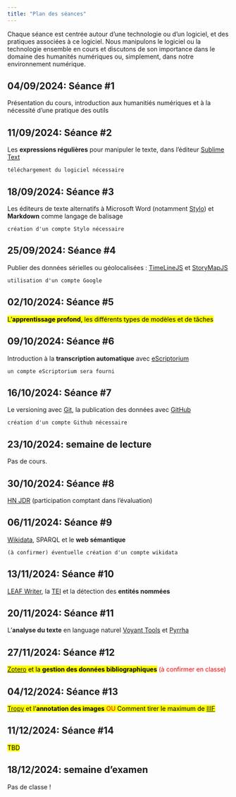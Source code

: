 ```yaml
---
title: "Plan des séances"
---
```


Chaque séance est centrée autour d'une technologie ou d'un logiciel, et des pratiques associées à ce logiciel. Nous manipulons le logiciel ou la technologie ensemble en cours et discutons de son importance dans le domaine des humanités numériques ou, simplement, dans notre environnement numérique.

## 04/09/2024: Séance #1

Présentation du cours, introduction aux humanitiés numériques et à la nécessité d'une pratique des outils

## 11/09/2024: Séance #2

Les **expressions régulières** pour manipuler le texte, dans l'éditeur [Sublime Text](https://www.sublimetext.com/)

```
téléchargement du logiciel nécessaire
```

## 18/09/2024: Séance #3

Les éditeurs de texte alternatifs à Microsoft Word (notamment [Stylo](https://stylo.huma-num.fr/)) et **Markdown** comme langage de balisage

```
création d'un compte Stylo nécessaire
```

## 25/09/2024: Séance #4

Publier des données sérielles ou géolocalisées : [TimeLineJS](https://timeline.knightlab.com/) et [StoryMapJS](https://storymap.knightlab.com/)

```
utilisation d'un compte Google
```

## 02/10/2024: Séance #5

<mark>L'**apprentissage profond**, les différents types de modèles et de tâches</mark>

## 09/10/2024: Séance #6

Introduction à la **transcription automatique** avec [eScriptorium](https://escriptorium.readthedocs.io/en/latest/)

```
un compte eScriptorium sera fourni
```

## 16/10/2024: Séance #7

Le versioning avec [Git](https://git-scm.com/), la publication des données avec [GitHub](https://github.com/)

```
création d'un compte Github nécessaire
```

## 23/10/2024: semaine de lecture

Pas de cours.

## 30/10/2024: Séance #8

[HN JDR](https://dhrpg.github.io/getting-started/) (participation comptant dans l'évaluation)

## 06/11/2024: Séance #9

[Wikidata](https://www.wikidata.org), SPARQL et le **web sémantique**

```
(à confirmer) éventuelle création d'un compte wikidata
```

## 13/11/2024: Séance #10

[LEAF Writer](https://leaf-writer.leaf-vre.org/), la [TEI](https://tei-c.org/) et la détection des **entités nommées**

## 20/11/2024: Séance #11

L'**analyse du texte** en language naturel [Voyant Tools](https://voyant-tools.org/) et [Pyrrha](https://pyrrha.huma-num.fr/)

## 27/11/2024: Séance #12

<mark>[Zotero](https://www.zotero.org/) et la **gestion des données bibliographiques**</mark> <span style="color: red;">(à confirmer en classe)</span>

## 04/12/2024: Séance #13

<mark>[Tropy](https://tropy.org/) et l'**annotation des images** <span style="color: red;">OU</span> Comment tirer le maximum de [IIIF](https://iiif.io/)</mark>

## 11/12/2024: Séance #14

<mark>TBD</mark>

## 18/12/2024: semaine d'examen

Pas de classe !